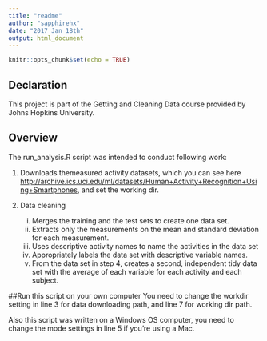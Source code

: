 ```yaml
---
title: "readme"
author: "sapphirehx"
date: "2017 Jan 18th"
output: html_document
---
```


```r
knitr::opts_chunk$set(echo = TRUE)
```

## Declaration

This project is part of the Getting and Cleaning Data course provided by Johns Hopkins University.

## Overview
The run_analysis.R script was intended to conduct following work:

1. Downloads themeasured activity datasets, which you can see here <http://archive.ics.uci.edu/ml/datasets/Human+Activity+Recognition+Using+Smartphones>, and set the working dir. 

2. Data cleaning
    i) Merges the training and the test sets to create one data set.
    ii) Extracts only the measurements on the mean and standard deviation for each measurement.
    iii) Uses descriptive activity names to name the activities in the data set
    iv) Appropriately labels the data set with descriptive variable names.
    v) From the data set in step 4, creates a second, independent tidy data set with the average of each variable for each activity and each subject.
  
##Run this script on your own computer
You need to change the workdir setting in line 3 for data downloading path, and line 7 for working dir path. 

Also this script was written on a Windows OS computer, you need to change the mode settings in line 5 if you're using a Mac.
